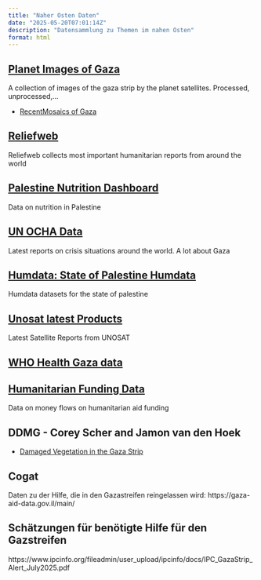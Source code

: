 ```yaml
---
title: "Naher Osten Daten"
date: "2025-05-20T07:01:14Z"
description: "Datensammlung zu Themen im nahen Osten"
format: html
---
```


## [Planet Images of Gaza](https://drive.google.com/drive/folders/1dPDfss1WZh1pOKZ1C82JDBmqZn0YNrCP)

A collection of images of the gaza strip by the planet satellites. Processed, unprocessed,...

- [RecentMosaics of Gaza](https://drive.google.com/drive/folders/1B8ZecFh1koVmOKG-sLNffkLlD9etzWEV)

## [Reliefweb](https://reliefweb.int/updates)

Reliefweb collects most important humanitarian reports from around the world

## [Palestine Nutrition Dashboard](https://app.powerbi.com/view?r=eyJrIjoiMmIyMDllZjMtZTJkOS00YTBlLThkZjItYTZmMGMxNzViMDMwIiwidCI6Ijc3NDEwMTk1LTE0ZTEtNGZiOC05MDRiLWFiMTg5MjAyMzY2NyIsImMiOjh9&pageName=ReportSection003a04cd9aed7e476404)

Data on nutrition in Palestine

## [UN OCHA Data](https://www.ochaopt.org/publications)

Latest reports on crisis situations around the world. A lot about Gaza

## [Humdata: State of Palestine Humdata](https://data.humdata.org/group/pse)

Humdata datasets for the state of palestine

## [Unosat latest Products](https://unosat.org/products/)

Latest Satellite Reports from UNOSAT

## [WHO Health Gaza data](https://app.powerbi.com/view?r=eyJrIjoiODAxNTYzMDYtMjQ3YS00OTMzLTkxMWQtOTU1NWEwMzE5NTMwIiwidCI6ImY2MTBjMGI3LWJkMjQtNGIzOS04MTBiLTNkYzI4MGFmYjU5MCIsImMiOjh9)


## [Humanitarian Funding Data](https://fts.unocha.org/home/2025/countries)

Data on money flows on humanitarian aid funding


## DDMG - Corey Scher and Jamon van den Hoek

- [Damaged Vegetation in the Gaza Strip](https://oregonstate.app.box.com/s/jrmg6osfns03tvkxa2kmuekmy5banmt4)

## Cogat

Daten zu der Hilfe, die in den Gazastreifen reingelassen wird: https://gaza-aid-data.gov.il/main/

## Schätzungen für benötigte Hilfe für den Gazstreifen
https://www.ipcinfo.org/fileadmin/user_upload/ipcinfo/docs/IPC_GazaStrip_Alert_July2025.pdf




